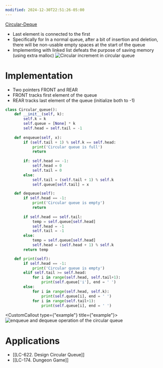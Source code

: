 ```yaml
---
modified: 2024-12-30T22:51:26-05:00
---
```

[Circular-Deque](/Advanced-Data-Structures/Circular-Deque.mdx)

- Last element is connected to the first
- Specifically for In a normal queue, after a bit of insertion and deletion, there will be non-usable empty spaces at the start of the queue
- Implementing with linked list defeats the purpose of saving memory (using extra malloc)
  ![Circular increment in circular queue](https://cdn.programiz.com/sites/tutorial2program/files/circular-increment.png "Circular queue")

# Implementation

- Two pointers FRONT and REAR
- FRONT tracks first element of the queue
- REAR tracks last element of the queue (initialize both to -1)

```python
class Circular_queue():
	def __init__(self, k):
		self.k = k
		self.queue = [None] * k
		self.head = self.tail = -1
		
	def enqueue(self, x):
		if (self.tail + 1) % self.k == self.head:
			print('Circular queue is full')
			return
		
		if: self.head == -1:
			self.head = 0
			self.tail = 0
		else:
			self.tail = (self.tail + 1) % self.k
			self.queue[self.tail] = x

	def dequeue(self):
		if self.head == -1:
			print('Circular queue is empty')
			return
	
		if self.head == self.tail:
			temp = self.queue[self.head]
			self.head = -1
			self.tail = -1
		else:
			temp = self.queue[self.head]
			self.head = (self.head + 1) % self.k
		return temp

	def print(self):
		if self.head == -1:
			print('Circular queue is empty')
		elif self.tail >= self.head:
			for i in range(self.head, self.tail+1):
				print(self.queue['i'], end = ' ')
		else:
			for i in range(self.head, self.k):
				print(self.queue[i], end = ' ')
			for i in range(self.tail+1):
				print(self.queue[i], end = ' ')

```

<CustomCallout type={"example"} title={"example"}>![enqueue and dequeue operation of the circular queue](https://cdn.programiz.com/sites/tutorial2program/files/circular-queue-program.png "Working of circular queue")</CustomCallout>

# Applications

- \[[LC-622. Design Circular Queue]\]
- \[[LC-174. Dungeon Game]\]
